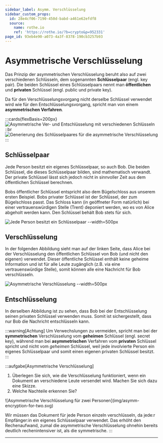 ```yaml
---
sidebar_label: Asymm. Verschlüsselung
sidebar_custom_props:
  id: 28e4cf06-7190-450d-babd-a461e62efdf8
  source:
    name: rothe.io
    ref: 'https://rothe.io/?b=crypto&p=952331'
page_id: 93eb4e90-a073-4a3f-8378-190cb3257b93
---
```


# Asymmetrische Verschlüsselung

Das Prinzip der asymmetrischen Verschlüsselung beruht also auf zwei verschiedenen Schlüsseln, dem sogenannten **Schlüsselpaar** (engl. key pair). Die beiden Schlüssel eines Schlüsselpaars nennt man **öffentlichen** und **privaten** Schlüssel (engl. public und private key).

Da für den Verschlüsselungsvorgang nicht derselbe Schlüssel verwendet wird wie für den Entschlüsselungsvorgang, spricht man von einem **asymmetrischen Verfahren**.

:::cards{flexBasis=200px}
  ![Asymmetrische Ver- und Entschlüsselung mit verschiedenen Schlüsseln](./img/asymmetric-cryptosystem.svg)
::br
  ![Generierung des Schlüsselpaares für die asymmetrische Verschlüsselung](img/key-pair-generation.svg)
:::

## Schlüsselpaar
Jede Person besitzt ein eigenes Schlüsselpaar, so auch Bob. Die beiden Schlüssel, die dieses Schlüsselpaar bilden, sind mathematisch verwandt. Der private Schlüssel lässt sich jedoch nicht in sinnvoller Zeit aus dem öffentlichen Schlüssel  berechnen.

Bobs öffentlicher Schlüssel entspricht also dem Bügelschloss aus unserem ersten Beispiel. Bobs privater Schlüssel ist der Schlüssel, der zum Bügelschloss passt. Das Schloss kann (in geöffneter Form natürlich) bei einer vertrauenswürdigen Stelle (Trent) deponiert werden, wo es von Alice abgeholt werden kann. Den Schlüssel behält Bob stets für sich.

![Jede Person besitzt ein Schlüsselpaar --width=500px](img/key-pair.svg)

## Verschlüsselung
In der folgenden Abbildung sieht man auf der linken Seite, dass Alice bei der Verschlüsselung den öffentlichen Schlüssel von Bob (und nicht den eigenen) verwendet. Dieser öffentliche Schlüssel enthält keine geheime Information und ist für alle Leute zugänglich (z.B. via eine vertrauenswürdige Stelle), somit können alle eine Nachricht für Bob verschlüsseln.

![Asymmetrische Verschlüsselung --width=500px](img/asymm-encryption.svg)

## Entschlüsselung
In derselben Abbildung ist zu sehen, dass Bob bei der Entschlüsselung seinen privaten Schlüssel verwenden muss. Somit ist sichergestellt, dass nur Bob die Nachricht entschlüsseln kann.

:::warning[Achtung]
Um Verwechslungen zu vermeiden, spricht man bei der **symmetrischen** Verschlüsselung vom **geheimen** Schlüssel (engl. secret key), während man bei **asymmetrischen** Verfahren vom **privaten** Schlüssel spricht und nicht vom _geheimen_ Schlüssel, weil jede involvierte Person ein eigenes Schlüsselpaar und somit einen eigenen privaten Schlüssel besitzt.
:::

:::aufgabe[Asymmetrische Verschlüsselung]
<TaskState id="24544131-88fa-48a0-ab37-a5ba41e3511c" />
1. Überlegen Sie sich, wie die Verschlüsselung funktioniert, wenn ein Dokument an verschiedene Leute versendet wird. Machen Sie sich dazu eine Skizze.
2. Welche Nachteile erkennen Sie?

<QuillV2 id="9f8ccbbb-b8ed-487d-b285-37fee03469c6" />

<Solution id="060a920e-fe2f-4e14-993e-0d7cdb86cb15">
![Asymmetrische Verschlüsselung für zwei Personen](img/asymm-encryption-for-two.svg)

Wir müssen das Dokument für jede Person einzeln verschlüsseln, da jede:r Empfänger:in ein eigenes Schlüsselpaar verwendet. Das erhöht den Rechenaufwand, zumal die asymmetrische Verschlüsselung ohnehin bereits deutlich rechenintensiver ist, als die symmetrische.
</Solution>
:::

---
